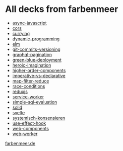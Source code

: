 # All decks from farbenmeer 

* [async-javascript](async-javascript)
* [cors](cors)
* [currying](currying)
* [dynamic-programming](dynamic-programming)
* [elm](elm)
* [git-commits-versioning](git-commits-versioning)
* [graphql-pagination](graphql-pagination)
* [green-blue-deployment](green-blue-deployment)
* [heroic-imagination](heroic-imagination)
* [higher-order-components](higher-order-components)
* [imperative-vs-declarative](imperative-vs-declarative)
* [map-filter-reduce](map-filter-reduce)
* [race-conditions](race-conditions)
* [reduxjs](reduxjs)
* [service-worker](service-worker)
* [simple-sql-evaluation](simple-sql-evaluation)
* [solid](solid)
* [svelte](svelte)
* [systemisch-konsensieren](systemisch-konsensieren)
* [use-effect-hook](use-effect-hook)
* [web-components](web-components)
* [web-worker](web-worker)


[farbenmeer.de](https://www.farbenmeer.de)
